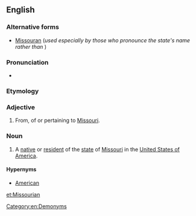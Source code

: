 ==English==

===Alternative forms===
* [[Missouran]] (''used especially by those who pronounce the state's name {{IPAchar|/məˈzɝə/}} rather than {{IPAchar|/mɨˈzɝi/}}'')

===Pronunciation===
* {{IPA|/mɪˈzʊɹiən/|lang=en}}

===Etymology===
{{suffix|Missouri|an|lang=en}}

===Adjective===
{{en-adj}}

# From, of or pertaining to [[Missouri]].

===Noun===
{{en-noun}}

# {{context|US|lang=en}} A [[native]] or [[resident]] of the [[state]] of [[Missouri]] in the [[United States of America]].

====Hypernyms====
* [[American]]

[[Category:en:Demonyms]]

[[et:Missourian]]